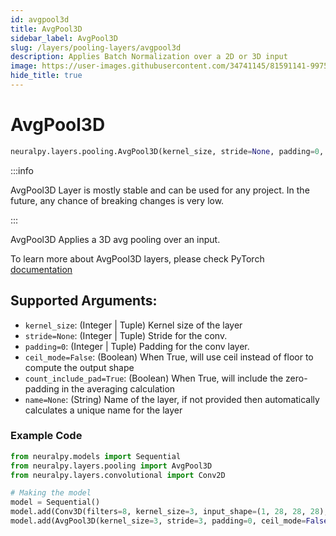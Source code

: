 ```yaml
---
id: avgpool3d
title: AvgPool3D
sidebar_label: AvgPool3D
slug: /layers/pooling-layers/avgpool3d
description: Applies Batch Normalization over a 2D or 3D input
image: https://user-images.githubusercontent.com/34741145/81591141-99752900-93d9-11ea-9ef6-cc2c68daaa19.png
hide_title: true
---
```


# AvgPool3D

```python
neuralpy.layers.pooling.AvgPool3D(kernel_size, stride=None, padding=0, ceil_mode=False, count_include_pad=True, name=None)
```

:::info

AvgPool3D Layer is mostly stable and can be used for any project. In the future, any chance of breaking changes is very low.

:::

AvgPool3D Applies a 3D avg pooling over an input.

To learn more about AvgPool3D layers, please check PyTorch [documentation](https://pytorch.org/docs/stable/nn.html#avgpool3d)

## Supported Arguments:

- `kernel_size`: (Integer | Tuple) Kernel size of the layer
- `stride=None`: (Integer | Tuple) Stride for the conv.
- `padding=0`: (Integer | Tuple) Padding for the conv layer.
- `ceil_mode=False`: (Boolean) When True, will use ceil instead of floor to compute the output shape
- `count_include_pad=True`: (Boolean) When True, will include the zero-padding in the averaging calculation
- `name=None`: (String) Name of the layer, if not provided then automatically calculates a unique name for the layer

### Example Code

```python
from neuralpy.models import Sequential
from neuralpy.layers.pooling import AvgPool3D
from neuralpy.layers.convolutional import Conv2D

# Making the model
model = Sequential()
model.add(Conv3D(filters=8, kernel_size=3, input_shape=(1, 28, 28, 28), stride=1, name="first cnn"))
model.add(AvgPool3D(kernel_size=3, stride=3, padding=0, ceil_mode=False, count_include_pad=True, name="Pool Layer"))
```
